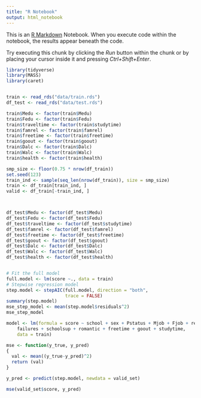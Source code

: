 ---
title: "R Notebook"
output: html_notebook
---

This is an [R Markdown](http://rmarkdown.rstudio.com) Notebook. When you execute code within the notebook, the results appear beneath the code. 

Try executing this chunk by clicking the *Run* button within the chunk or by placing your cursor inside it and pressing *Ctrl+Shift+Enter*. 

```{r}
library(tidyverse)
library(MASS)
library(caret)


train <- read_rds("data/train.rds")
df_test <- read_rds("data/test.rds")

train$Medu <- factor(train$Medu)
train$Fedu <- factor(train$Fedu)
train$traveltime <- factor(train$studytime)
train$famrel <- factor(train$famrel)
train$freetime <- factor(train$freetime)
train$goout <- factor(train$goout)
train$Dalc <- factor(train$Dalc)
train$Walc <- factor(train$Walc)
train$health <- factor(train$health)

smp_size <- floor(0.75 * nrow(df_train))
set.seed(123)
train_ind <- sample(seq_len(nrow(df_train)), size = smp_size)
train <- df_train[train_ind, ]
valid <- df_train[-train_ind, ]



df_test$Medu <- factor(df_test$Medu)
df_test$Fedu <- factor(df_test$Fedu)
df_test$traveltime <- factor(df_test$studytime)
df_test$famrel <- factor(df_test$famrel)
df_test$freetime <- factor(df_test$freetime)
df_test$goout <- factor(df_test$goout)
df_test$Dalc <- factor(df_test$Dalc)
df_test$Walc <- factor(df_test$Walc)
df_test$health <- factor(df_test$health)


# Fit the full model 
full.model <- lm(score ~., data = train)
# Stepwise regression model
step.model <- stepAIC(full.model, direction = "both", 
                      trace = FALSE)
summary(step.model)
mse_step_model <- mean(step.model$residuals^2)
mse_step_model

```


``` {r}
model <- lm(formula = score ~ school + sex + Pstatus + Mjob + Fjob + reason + 
    failures + schoolsup + romantic + freetime + goout + studytime, 
    data = train)

mse <- function(y_true, y_pred)
{
  val <- mean((y_true-y_pred)^2)
  return (val)
}

y_pred <- predict(step.model, newdata = valid_set)

mse(valid_set$score, y_pred)
```
